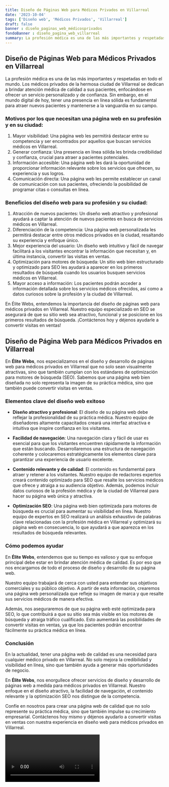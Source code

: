 ```yaml
---
title: Diseño de Páginas Web para Médicos Privados en Villarreal
date: '2023-10-04'
tags: ['Diseño web', 'Médicos Privados', 'Villarreal']
draft: false
banner : diseño_paginas_web_médicosprivados
fondoBanner : diseño_pagina_web_villarreal
summary: La profesión médica es una de las más importantes y respetadas en todo el mundo. Los médicos privados de la hermosa ciudad de Villarreal se dedican a brindar atención médica de calidad a sus pacientes, enfocándose en ofrecer un servicio personalizado y de confianza. Sin embargo, en el mundo digital de hoy, tener una presencia en línea sólida es fundamental para atraer nuevos pacientes y mantenerse a la vanguardia en su campo.
---
```


## Diseño de Páginas Web para Médicos Privados en Villarreal

La profesión médica es una de las más importantes y respetadas en todo el mundo. Los médicos privados de la hermosa ciudad de Villarreal se dedican a brindar atención médica de calidad a sus pacientes, enfocándose en ofrecer un servicio personalizado y de confianza. Sin embargo, en el mundo digital de hoy, tener una presencia en línea sólida es fundamental para atraer nuevos pacientes y mantenerse a la vanguardia en su campo.

### Motivos por los que necesitan una página web en su profesión y en su ciudad:
1. Mayor visibilidad: Una página web les permitirá destacar entre su competencia y ser encontrados por aquellos que buscan servicios médicos en Villarreal.
2. Generar confianza: Una presencia en línea sólida les brinda credibilidad y confianza, crucial para atraer a pacientes potenciales.
3. Información accesible: Una página web les dará la oportunidad de proporcionar información relevante sobre los servicios que ofrecen, su experiencia y sus logros.
4. Comunicación directa: Una página web les permite establecer un canal de comunicación con sus pacientes, ofreciendo la posibilidad de programar citas o consultas en línea.

### Beneficios del diseño web para su profesión y su ciudad:
1. Atracción de nuevos pacientes: Un diseño web atractivo y profesional ayudará a captar la atención de nuevos pacientes en busca de servicios médicos en Villarreal.
2. Diferenciación de la competencia: Una página web personalizada les permitirá destacar entre otros médicos privados en la ciudad, resaltando su experiencia y enfoque único.
3. Mejor experiencia del usuario: Un diseño web intuitivo y fácil de navegar facilitará a los visitantes encontrar la información que necesitan y, en última instancia, convertir las visitas en ventas.
4. Optimización para motores de búsqueda: Un sitio web bien estructurado y optimizado para SEO les ayudará a aparecer en los primeros resultados de búsqueda cuando los usuarios busquen servicios médicos en Villarreal.
5. Mayor acceso a información: Los pacientes podrán acceder a información detallada sobre los servicios médicos ofrecidos, así como a datos curiosos sobre la profesión y la ciudad de Villarreal.

En Élite Webs, entendemos la importancia del diseño de páginas web para médicos privados en Villarreal. Nuestro equipo especializado en SEO se asegurará de que su sitio web sea atractivo, funcional y se posicione en los primeros resultados de búsqueda. ¡Contáctenos hoy y déjenos ayudarle a convertir visitas en ventas!

<GifSeo />

<Cta />

## Diseño de Página Web para Médicos Privados en Villarreal

En **Élite Webs**, nos especializamos en el diseño y desarrollo de páginas web para médicos privados en Villarreal que no solo sean visualmente atractivas, sino que también cumplan con los estándares de optimización para motores de búsqueda (SEO). Sabemos que una página web bien diseñada no solo representa la imagen de su práctica médica, sino que también puede convertir visitas en ventas.

### Elementos clave del diseño web exitoso

- **Diseño atractivo y profesional**: El diseño de su página web debe reflejar la profesionalidad de su práctica médica. Nuestro equipo de diseñadores altamente capacitados creará una interfaz atractiva e intuitiva que inspire confianza en los visitantes.

- **Facilidad de navegación**: Una navegación clara y fácil de usar es esencial para que los visitantes encuentren rápidamente la información que están buscando. Desarrollaremos una estructura de navegación coherente y colocaremos estratégicamente los elementos clave para garantizar una experiencia de usuario excelente.

- **Contenido relevante y de calidad**: El contenido es fundamental para atraer y retener a los visitantes. Nuestro equipo de redactores expertos creará contenido optimizado para SEO que resalte los servicios médicos que ofrece y atraiga a su audiencia objetivo. Además, podemos incluir datos curiosos de la profesión médica y de la ciudad de Villarreal para hacer su página web única y atractiva.

- **Optimización SEO**: Una página web bien optimizada para motores de búsqueda es crucial para aumentar su visibilidad en línea. Nuestro equipo de expertos en SEO realizará un análisis exhaustivo de palabras clave relacionadas con la profesión médica en Villarreal y optimizará su página web en consecuencia, lo que ayudará a que aparezca en los resultados de búsqueda relevantes.

### Cómo podemos ayudar

En **Élite Webs**, entendemos que su tiempo es valioso y que su enfoque principal debe estar en brindar atención médica de calidad. Es por eso que nos encargamos de todo el proceso de diseño y desarrollo de su página web.

Nuestro equipo trabajará de cerca con usted para entender sus objetivos comerciales y su público objetivo. A partir de esta información, crearemos una página web personalizada que refleje su imagen de marca y que resalte sus servicios médicos de manera efectiva.

Además, nos aseguraremos de que su página web esté optimizada para SEO, lo que contribuirá a que su sitio sea más visible en los motores de búsqueda y atraiga tráfico cualificado. Esto aumentará las posibilidades de convertir visitas en ventas, ya que los pacientes podrán encontrar fácilmente su práctica médica en línea.

### Conclusión

En la actualidad, tener una página web de calidad es una necesidad para cualquier médico privado en Villarreal. No solo mejora la credibilidad y visibilidad en línea, sino que también ayuda a generar más oportunidades de negocio.

En **Élite Webs**, nos enorgullece ofrecer servicios de diseño y desarrollo de páginas web a medida para médicos privados en Villarreal. Nuestro enfoque en el diseño atractivo, la facilidad de navegación, el contenido relevante y la optimización SEO nos distingue de la competencia.

Confíe en nosotros para crear una página web de calidad que no solo represente su práctica médica, sino que también impulse su crecimiento empresarial. Contáctenos hoy mismo y déjenos ayudarlo a convertir visitas en ventas con nuestra experiencia en diseño web para médicos privados en Villarreal.

<Video />

<CtaBot job='Médicos Privados' city='Villarreal'/>

<Gmaps query='Villarreal+españa+maps' />